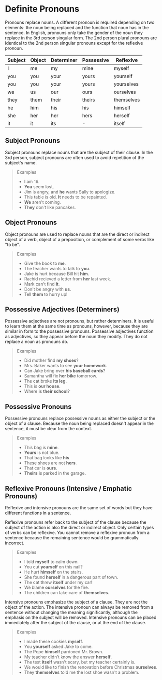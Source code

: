 # Definite Pronouns

Pronouns replace nouns. A different pronoun is required depending on two elements: the noun being replaced and the function that noun has in the sentence. In English, pronouns only take the gender of the noun they replace in the 3rd person singular form. The 2nd person plural pronouns are identical to the 2nd person singular pronouns except for the reflexive pronoun.

| Subject | Object | Determiner | Possessive | Reflexive  |
| ------- | ------ | ---------- | ---------- | ---------- |
| I       | me     | my         | mine       | myself     |
| you     | you    | your       | yours      | yourself   |
| you     | you    | your       | yours      | yourselves |
| we      | us     | our        | ours       | ourselves  |
| they    | them   | their      | theirs     | themselves |
| he      | him    | his        | his        | himself    |
| she     | her    | her        | hers       | herself    |
| it      | it     | its        | -          | itself     |

## Subject Pronouns

Subject pronouns replace nouns that are the subject of their clause. In the 3rd person, subject pronouns are often used to avoid repetition of the subject's name.

> Examples
>
> - **I** am 16.
> - **You** seem lost.
> - Jim is angry, and **he** wants Sally to apologize.
> - This table is old. **It** needs to be repainted.
> - **We** aren't coming.
> - **They** don't like pancakes.

## Object Pronouns

Object pronouns are used to replace nouns that are the direct or indirect object of a verb, object of a preposition, or complement of some verbs like "to be".

> Examples
>
> - Give the book to **me**.
> - The teacher wants to talk to **you**.
> - Jake is hurt because Bill hit **him**.
> - Rachid recieved a letter from **her** last week.
> - Mark can't find **it**.
> - Don't be angry with **us**.
> - Tell **them** to hurry up!

## Possessive Adjectives (Determiners)

Possessive adjectives are not pronouns, but rather determiners. It is useful to learn them at the same time as pronouns, however, because they are similar in form to the possessive pronouns. Possessive adjectives function as adjectives, so they appear before the noun they modify. They do not replace a noun as pronouns do.

> Examples
>
> - Did mother find **my shoes**?
> - Mrs. Baker wants to see **your homework**.
> - Can Jake bring over **his baseball cards**?
> - Samantha will fix **her bike** tomorrow.
> - The cat broke **its leg**.
> - This is **our house**.
> - Where is **their school**?

## Possessive Pronouns

Possessive pronouns replace possessive nouns as either the subject or the object of a clause. Because the noun being replaced doesn't appear in the sentence, it must be clear from the context.

> Examples
>
> - This bag is **mine**.
> - **Yours** is not blue.
> - That bag looks like **his**.
> - These shoes are not **hers**.
> - That car is **ours**.
> - **Theirs** is parked in the garage.

## Reflexive Pronouns (Intensive / Emphatic Pronouns)

Reflexive and intensive pronouns are the same set of words but they have different functions in a sentence.

Reflexive pronouns refer back to the subject of the clause because the subject of the action is also the direct or indirect object. Only certain types of verbs can be reflexive. You cannot remove a reflexive pronoun from a sentence because the remaining sentence would be grammatically incorrect.

> Examples
>
> - I told **myself** to calm down.
> - You cut **yourself** on this nail?
> - He hurt **himself** on the stairs.
> - She found **herself** in a dangerous part of town.
> - The cat threw **itself** under my car!
> - We blame **ourselves** for the fire.
> - The children can take care of **themselves**.

Intensive pronouns emphasize the subject of a clause. They are not the object of the action. The intensive pronoun can always be removed from a sentence without changing the meaning significantly, although the emphasis on the subject will be removed. Intensive pronouns can be placed immediately after the subject of the clause, or at the end of the clause.

> Examples
>
> - I made these cookies **myself**.
> - You **yourself** asked Jake to come.
> - The Pope **himself** pardoned Mr. Brown.
> - My teacher didn't know the answer **herself**.
> - The test **itself** wasn't scary, but my teacher certainly is.
> - We would like to finish the renovation before Christmas **ourselves**.
> - They **themselves** told me the lost shoe wasn't a problem.
